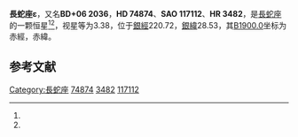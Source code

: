 {{Starbox begin
| name = 長蛇座ε
}}
{{Starbox observe
| epoch = [[J2000.0|J2000.0]]
| constell = [[長蛇座|長蛇座]]<ref name=SIMBAD>{{cite web
 | url=http://simbad.u-strasbg.fr/simbad/sim-id?Ident=HR+3482
 | title=Pulsating variable Star
 | publisher=Centre de Données astronomiques de Strasbourg
 | work=SIMBAD
 | accessdate=2012-07-13
 | archive-date=2016-03-17
 | archive-url=https://web.archive.org/web/20160317133809/http://simbad.u-strasbg.fr/simbad/sim-id?Ident=HR+3482
 | dead-url=no
 }}</ref><ref name=DATA>{{cite web
 | url=http://vizier.u-strasbg.fr/viz-bin/VizieR-5?-out.add=.&-source=5050&-corr=PK=HR&-out.max=9999&HR=3482
 | title=VizieR Detailed Page
 | accessdate=2012-07-13
 | archive-date=2016-03-05
 | archive-url=https://web.archive.org/web/20160305001004/http://vizier.u-strasbg.fr/viz-bin/VizieR-5?-out.add=.&-source=5050&-corr=PK=HR&-out.max=9999&HR=3482
 | dead-url=no
 }}</ref>
| 星官 = [[柳_(星官)|柳]]
| ra = {{RA|8|46|46.6}}<ref name=SIMBAD /><ref name=DATA />
| dec = {{DEC|+6|25|8}}<ref name=SIMBAD /><ref name=DATA />
| appmag_v = 3.38<ref name=SIMBAD /><ref name=DATA />
}}
{{Starbox character
| class = G5III<ref name=SIMBAD /><ref name=DATA />
| b-v = 0.68<ref name=SIMBAD /><ref name=DATA />
| u-b = 0.36<ref name=SIMBAD /><ref name=DATA />
| r-i = 0.39<ref name=SIMBAD /><ref name=DATA />
| variable = 
}}
{{Starbox astrometry
| radial_v = 0.36
| prop_mo_ra = 36
| parallax = 0.027
| p_error = 
}}
{{Starbox catalog
| names =BD+06 2036，[[SAO星表|SAO]] 117112，[[HD星表|HD]] 74874，[[HR星表|HR]] 3482}}
{{Starbox reference |Simbad=HR+3482}}
{{Starbox end}}

'''長蛇座ε'''，又名'''BD+06 2036'''，'''HD 74874'''、'''SAO 117112'''、'''HR 3482'''，是[[長蛇座|長蛇座]]的一颗恒星<ref name=SIMBAD /><ref name=DATA />，视星等为3.38，位于[[銀道座標系|銀經]]220.72，[[銀道座標系|銀緯]]28.53，其[[B1900.0|B1900.0]]坐标为赤經{{RA|8|41|28.8}}，赤緯{{DEC|+6|28.53|9}}。

== 参考文献 ==
{{reflist}}

{{star-stub}}

{{長蛇座恒星}}
{{星官|柳宿|8|13}}
[[Category:長蛇座|Category:長蛇座]]
[[Category:HD和HDE天體|74874]]
[[Category:HR天體|3482]]
[[Category:SAO天體|117112]]